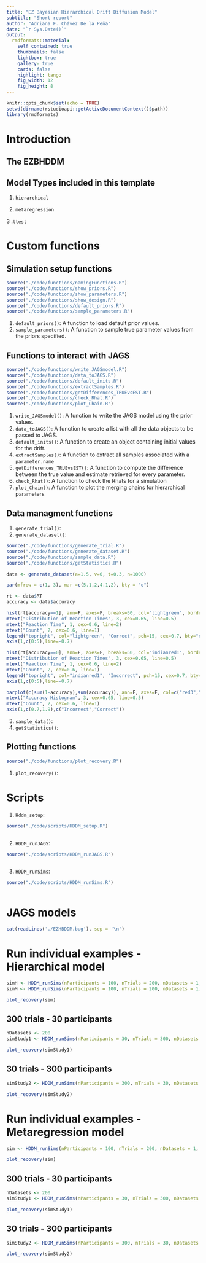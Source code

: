 ```yaml
---
title: "EZ Bayesian Hierarchical Drift Diffusion Model"
subtitle: "Short report"
author: "Adriana F. Chávez De la Peña"
date: "`r Sys.Date()`"
output:
  rmdformats::material:
    self_contained: true
    thumbnails: false
    lightbox: true
    gallery: true
    cards: false
    highlight: tango
    fig_width: 12 
    fig_height: 8 
---
```


```r
knitr::opts_chunk$set(echo = TRUE)
setwd(dirname(rstudioapi::getActiveDocumentContext()$path))
library(rmdformats)
```

# Introduction

\begin{align*}
\mathbf{Y} \sim \mbox{DDM}\bigl(\alpha, \nu, \tau \bigl)
\end{align*}

## The EZBHDDM

\begin{align*}
Y &\Rightarrow \{\dot{T}, \dot{M}, \dot{V}\}\\
\dot{T} &\sim \mbox{Binomial}(PC,N)\\
\dot{V} &\sim \mbox{Normal}(\frac{1}{PRT},\frac{N-1}{2(PRT)^2})\\
\dot{M} &\sim \mbox{Normal}(MRT, PRT \times N)\\
PC &= \frac{1}{\exp(-\alpha\nu)+1}\\
MRT &= \tau + \frac{\alpha}{2\nu}\frac{\exp(-\alpha\nu)-1}{\exp(-\alpha\nu)+1}\\
PRT &= \frac{\alpha}{2\nu^3}\{\frac{1-2\alpha\nu\exp(-\alpha\nu)-\exp(-\alpha\nu)^2}{(\exp(-\alpha\nu)+1)^2}\}
\end{align*}

## Model Types included in this template

1. `hierarchical`

2. `metaregression`

3 .`ttest`

# Custom functions

## Simulation setup functions

```r
source("./code/functions/namingFunctions.R")
source("./code/functions/show_priors.R")
source("./code/functions/show_parameters.R")
source("./code/functions/show_design.R")
source("./code/functions/default_priors.R")
source("./code/functions/sample_parameters.R")
```

1. `default_priors()`: A function to load default prior values.
2. `sample_parameters()`: A function to sample true parameter values from the priors specified.

## Functions to interact with JAGS

```r
source("./code/functions/write_JAGSmodel.R")
source("./code/functions/data_toJAGS.R")
source("./code/functions/default_inits.R")
source("./code/functions/extractSamples.R")
source("./code/functions/getDifferences_TRUEvsEST.R")
source("./code/functions/check_Rhat.R")
source("./code/functions/plot_Chain.R")
```

1. `write_JAGSmodel()`: A function to write the JAGS model using the prior values.
2. `data_toJAGS()`: A function to create a list with all the data objects to be passed to JAGS.
3. `default_inits()`:  A function to create an object containing initial values for the drift.
4. `extractSamples()`: A function to extract all samples associated with a `parameter.name`
5. `getDifferences_TRUEvsEST()`: A function to compute the difference between the true value and estimate retrieved for every parameter.
6. `check_Rhat()`: A function to check the Rhats for a simulation
7. `plot_Chain()`: A function to plot the merging chains for hierarchical parameters


## Data managment functions

1. `generate_trial()`:
2. `generate_dataset()`:

```r
source("./code/functions/generate_trial.R")
source("./code/functions/generate_dataset.R")
source("./code/functions/sample_data.R")
source("./code/functions/getStatistics.R")
```

```r
data <- generate_dataset(a=1.5, v=0, t=0.3, n=1000)
```

```r
par(mfrow = c(1, 3), mar =c(5.1,2,4.1,2), bty = "o")

rt <- data$RT
accuracy <- data$accuracy

hist(rt[accuracy==1], ann=F, axes=F, breaks=50, col="lightgreen", border=NA)
mtext("Distribution of Reaction Times", 3, cex=0.65, line=0.5)
mtext("Reaction Time", 1, cex=0.6, line=2)
mtext("Count", 2, cex=0.6, line=1)
legend("topright", col="lightgreen", "Correct", pch=15, cex=0.7, bty="n")
axis(1,c(0:5),line=-0.7)

hist(rt[accuracy==0], ann=F, axes=F, breaks=50, col="indianred1", border=NA)
mtext("Distribution of Reaction Times", 3, cex=0.65, line=0.5)
mtext("Reaction Time", 1, cex=0.6, line=2)
mtext("Count", 2, cex=0.6, line=1)
legend("topright", col="indianred1", "Incorrect", pch=15, cex=0.7, bty="n")
axis(1,c(0:5),line=-0.7)

barplot(c(sum(1-accuracy),sum(accuracy)), ann=F, axes=F, col=c("red3","springgreen3"))
mtext("Accuracy Histogram", 3, cex=0.65, line=0.5)
mtext("Count", 2, cex=0.6, line=1)
axis(1,c(0.7,1.9),c("Incorrect","Correct"))
```

3. `sample_data()`:
4. `getStatistics()`:

## Plotting functions

```r
source("./code/functions/plot_recovery.R")
```

1. `plot_recovery()`:

# Scripts

1. `Hddm_setup`: 

```r
source("./code/scripts/HDDM_setup.R")
```

```r
```

2. `HDDM_runJAGS`: 

```r
source("./code/scripts/HDDM_runJAGS.R")
```

```r
```

3. `HDDM_runSims`:

```r
source("./code/scripts/HDDM_runSims.R")
```


```r
```


# JAGS models

\begin{align*}
\mathbf{Y}_{ik} &\sim \mbox{DDM}(\nu_i, \alpha_{i}, \tau_{i}) \\
\nu_i &\sim \mbox{N}(\mu_\nu, \sigma_\nu)\\
\alpha_i &\sim \mbox{N}(\mu_\alpha, \sigma_\alpha)\\
\tau_i &\sim \mbox{N}(\mu_\tau, \sigma_\tau)
\end{align*}

```r
cat(readLines('./EZHBDDM.bug'), sep = '\n')
```

# Run individual examples - Hierarchical model

```r
simH <- HDDM_runSims(nParticipants = 100, nTrials = 200, nDatasets = 1, modelType = "hierarchical")
simM <- HDDM_runSims(nParticipants = 100, nTrials = 200, nDatasets = 1, modelType = "metaregression")
```

```r
plot_recovery(sim)
```

## 300 trials - 30 participants

```r
nDatasets <- 200
simStudy1 <- HDDM_runSims(nParticipants = 30, nTrials = 300, nDatasets = nDatasets, Show=TRUE)
```

```r
plot_recovery(simStudy1)
```

## 30 trials - 300 participants

```r
simStudy2 <- HDDM_runSims(nParticipants = 300, nTrials = 30, nDatasets = nDatasets, Show=TRUE)
```

```r
plot_recovery(simStudy2)
```


# Run individual examples - Metaregression model

```r
sim <- HDDM_runSims(nParticipants = 100, nTrials = 200, nDatasets = 1, modelType = "metaregression")
```

```r
plot_recovery(sim)
```

## 300 trials - 30 participants

```r
nDatasets <- 200
simStudy1 <- HDDM_runSims(nParticipants = 30, nTrials = 300, nDatasets = nDatasets, Show=TRUE)
```

```r
plot_recovery(simStudy1)
```

## 30 trials - 300 participants

```r
simStudy2 <- HDDM_runSims(nParticipants = 300, nTrials = 30, nDatasets = nDatasets, Show=TRUE)
```

```r
plot_recovery(simStudy2)
```

